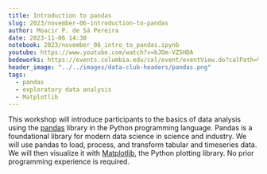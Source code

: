 ```yaml
---
title: Introduction to pandas
slug: 2023/november-06-introduction-to-pandas
author: Moacir P. de Sá Pereira
date: 2023-11-06 14:30
notebook: 2023/november_06_intro_to_pandas.ipynb
youtube: https://www.youtube.com/watch?v=bJOm-VZ5HDA
bedeworks: https://events.columbia.edu/cal/event/eventView.do?calPath=%2Fpublic%2Fcals%2FMainCal&guid=CAL-00bbdb71-8b18a295-018b-1adad8d0-00004c32events@columbia.edu&recurrenceId=
header_image: "../../images/data-club-headers/pandas.png"
tags: 
  - pandas
  - exploratory data analysis
  - Matplotlib
---
```


This workshop will introduce participants to the basics of data analysis
using the [pandas](https://pandas.pydata.org/) library in the Python programming language. Pandas is a
foundational library for modern data science in science and industry. We
will use pandas to load, process, and transform tabular and timeseries
data. We will then visualize it with [Matplotlib](https://matplotlib.org/), the Python plotting
library. No prior programming experience is required.
